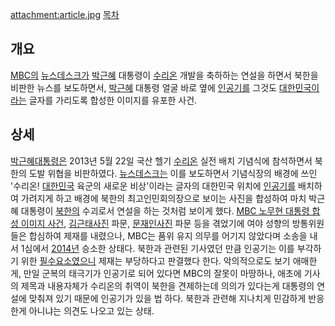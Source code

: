 attachment:article.jpg
[[목차]]
== 개요 ==
[[MBC]]의 [[뉴스데스크]]가 [[박근혜]] 대통령이 [[수리온]] 개발을 축하하는 연설을 하면서 북한을 비판한 뉴스를 보도하면서, [[박근혜]] 대통령 얼굴 바로 옆에 [[인공기]]를 그것도 [[대한민국]]이라는 글자를 가리도록 합성한 이미지를 유포한 사건.

== 상세 ==
[[박근혜]]대통령은 2013년 5월 22일 국산 헬기 [[수리온]] 실전 배치 기념식에 참석하면서 북한의 도발 위협을 비판하였다. [[뉴스데스크]]는 이를 보도하면서 기념식장의 배경에 쓰인 '수리온! [[대한민국]] 육군의 새로운 비상'이라는 글자의 대한민국 위치에 [[인공기]]를 배치하여 가려지게 하고 배경에 북한의 최고인민회의장으로 보이는 사진을 합성하여 마치 박근혜 대통령이 [[북한]]의 수괴로서 연설을 하는 것처럼 보이게 했다. [[MBC 노무현 대통령 합성 이미지 사건]], [[김근태]]사진 파문, [[문재인]]사진 파문 등을 겪었기에 여야 성향의 방통위원들은 합심하여 제재를 내렸으나, MBC는 품위 유지 의무를 어기지 않았다며 소송을 내서 1심에서 [[2014년]] 승소한 상태다. 북한과 관련된 기사였던 만큼 인공기는 이를 부각하기 위한 [[필수요소]]였으니 제재는 부당하다고 판결했다 한다. 악의적으로도 보기 애매한게, 만일 군복의 태극기가 인공기로 되어 있다면 MBC의 잘못이 마땅하나, 애초에 기사의 제목과 내용자체가 수리온의 취역이 북한을 견제하는데 의의가 있다는게 대통령의 연설에 맞춰져 있기 때문에 인공기가 있을 법 하다. 북한과 관련해 지나치게 민감하게 반응한게 아니냐는 의견도 나오고 있는 상태.

